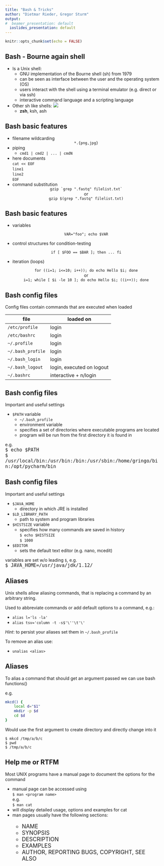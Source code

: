```yaml
---
title: "Bash & Tricks"
author: "Dietmar Rieder, Gregor Sturm"
output:
#  beamer_presentation: default
  ioslides_presentation: default
---
```


```r
knitr::opts_chunk$set(echo = FALSE)
```

## Bash - Bourne again shell

* Is a Unix shell:
  - GNU implementation of the Bourne shell (sh) from 1979
  - can be seen as interface between the user and the operating system (OS)
  - users interact with the shell using a terminal emulator (e.g. direct or via ssh)
  - interactive command language and a scripting language

* Other sh like shells: ![](images/shell.png){width=250px, align='right'}
  - **zsh**, ksh, ash


## Bash basic features

* filename wildcarding \
    <center>
    `*.{png,jpg}`
* piping
    - `cmd1 | cmd2 | ... | cmdN`
* here documents \
    `cat << EOF` \
    `line1` \
    `line2` \
    `EOF`
* command substitution \
    <center>
    ```
    gzip `grep ".fastq" filelist.txt`
    ```
    \
    or \
    `gzip $(grep ".fastq" filelist.txt)`

## Bash basic features
* variables \
    <center>
    `VAR="foo"; echo $VAR`
* control structures for condition-testing \
  <center>
  ```if [ $FOO == $BAR ]; then ... fi```
  
* iteration (loops)
    <center>
    ` for ((i=1; i<=10; i++)); do echo Hello $i; done` \
    or \
    `i=1; while [ $i -le 10 ]; do echo Hello $i; ((i++)); done`

## Bash config files
Config files contain commands that are executed when loaded

| file                | loaded on |
|---------------------|---------|
| `/etc/profile`      | login   |
| `/etc/bashrc`       | login   |
| `~/.profile`        | login   |
| `~/.bash_profile`   | login   |
| `~/.bash_login`     | login   |
| `~/.bash_logout`    | login, executed on logout  |
| `~/.bashrc`         | interactive + n/login |

## Bash config files
Important and useful settings

* `$PATH` variable
  - `~/.bash_profile`
  - environment variable
  - specifies a set of directories where executable programs are located
  - program will be run from the first directory it is found in

e.g. \
<font size="4">
`$ echo $PATH` \
`$ /usr/local/bin:/usr/bin:/bin:/usr/sbin:/home/gringo/bin:/opt/pycharm/bin`
</font>

## Bash config files
Important and useful settings

* `$JAVA_HOME`
  - directory in which JRE is installed
* `$LD_LIBRARY_PATH`
  - path to system and program libraries
* `$HISTSIZE` variable
  - specifies how many commands are saved in history \
  `$ echo $HISTSIZE`\
  `$ 1000`
* `$EDITOR`
  - sets the default text editor (e.g. nano, mcedit)

variables are set w/o leading `$`, e.g.\
<font size="4">
`$ JAVA_HOME=/usr/java/jdk/1.12/` \
</font>


## Aliases
Unix shells allow aliasing commands, that is replacing a command by an arbitrary
string.

Used to abbreviate commands or add default options to a command, e.g.:

  * `alias l='ls -la'`
  * `alias tsv='column -t -s$'\''\t'\'`

*Hint*: to persist your aliases set them in `~/.bash_profile`

To remove an alias use:

  * `unalias <alias>`


## Aliases
To alias a command that should get an argument passed we can use bash functions()

e.g.\

```bash
mkcd() {                                                                                                                                                                                                
    local d="$1"                                                                                                                                                                                                  
    mkdir -p $d
    cd $d
}
```

Would use the first argument to create directory and directly change into it

`$ mkcd /tmp/a/b/c` \
`$ pwd` \
`$ /tmp/a/b/c` \

## Help me or RTFM

Most UNIX programs have a manual page to document the options
for the command

  * manual page can be accessed using \
  `$ man <program name>` \
  e.g. \
  `$ man cat`
  * will display detailed usage, options and examples for cat
  * man pages usually have the following sections:
<font size="4">
    - NAME
    - SYNOPSIS
    - DESCRIPTION
    - EXAMPLES
    - AUTHOR, REPORTING BUGS, COPYRIGHT, SEE ALSO
  
</font>


